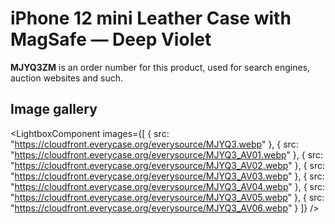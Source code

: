 
# iPhone 12 mini Leather Case with MagSafe — Deep Violet

<Callout type='info' emoji='👉🏻'>**MJYQ3ZM** is an order number for this product, used for search engines, auction websites and such.</Callout>

## Image gallery

<LightboxComponent
    images={[
      {
        src: "https://cloudfront.everycase.org/everysource/MJYQ3.webp"
      },
      {
        src: "https://cloudfront.everycase.org/everysource/MJYQ3_AV01.webp"
      },
      {
        src: "https://cloudfront.everycase.org/everysource/MJYQ3_AV02.webp"
      },
      {
        src: "https://cloudfront.everycase.org/everysource/MJYQ3_AV03.webp"
      },
      {
        src: "https://cloudfront.everycase.org/everysource/MJYQ3_AV04.webp"
      },
      {
        src: "https://cloudfront.everycase.org/everysource/MJYQ3_AV05.webp"
      },
      {
        src: "https://cloudfront.everycase.org/everysource/MJYQ3_AV06.webp"
      }
    ]}
  />
